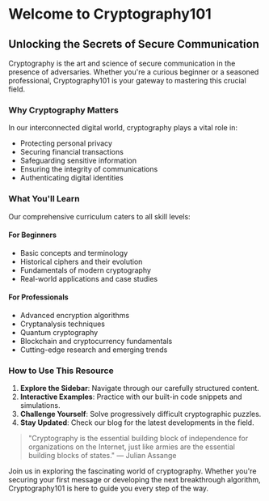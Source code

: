 # Welcome to Cryptography101

## Unlocking the Secrets of Secure Communication

Cryptography is the art and science of secure communication in the presence of adversaries. Whether you're a curious beginner or a seasoned professional, Cryptography101 is your gateway to mastering this crucial field.

### Why Cryptography Matters

In our interconnected digital world, cryptography plays a vital role in:

- Protecting personal privacy
- Securing financial transactions
- Safeguarding sensitive information
- Ensuring the integrity of communications
- Authenticating digital identities

### What You'll Learn

Our comprehensive curriculum caters to all skill levels:

#### For Beginners
- Basic concepts and terminology
- Historical ciphers and their evolution
- Fundamentals of modern cryptography
- Real-world applications and case studies

#### For Professionals
- Advanced encryption algorithms
- Cryptanalysis techniques
- Quantum cryptography
- Blockchain and cryptocurrency fundamentals
- Cutting-edge research and emerging trends

### How to Use This Resource

1. **Explore the Sidebar**: Navigate through our carefully structured content.
2. **Interactive Examples**: Practice with our built-in code snippets and simulations.
3. **Challenge Yourself**: Solve progressively difficult cryptographic puzzles.
4. **Stay Updated**: Check our blog for the latest developments in the field.

> "Cryptography is the essential building block of independence for organizations on the Internet, just like armies are the essential building blocks of states." — Julian Assange

Join us in exploring the fascinating world of cryptography. Whether you're securing your first message or developing the next breakthrough algorithm, Cryptography101 is here to guide you every step of the way.
